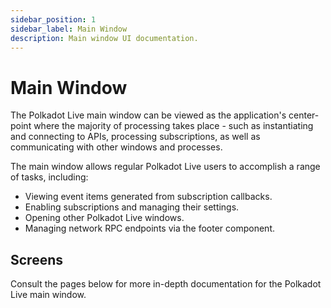 ```yaml
---
sidebar_position: 1
sidebar_label: Main Window
description: Main window UI documentation.
---
```



# Main Window

The Polkadot Live main window can be viewed as the application's center-point where the majority of processing takes place - such as instantiating and connecting to APIs,  processing subscriptions, as well as communicating with other windows and processes.

The main window allows regular Polkadot Live users to accomplish a range of tasks, including:
- Viewing event items generated from subscription callbacks.
- Enabling subscriptions and managing their settings.
- Opening other Polkadot Live windows.
- Managing network RPC endpoints via the footer component.

## Screens

Consult the pages below for more in-depth documentation for the Polkadot Live main window.

<DocCardList />
